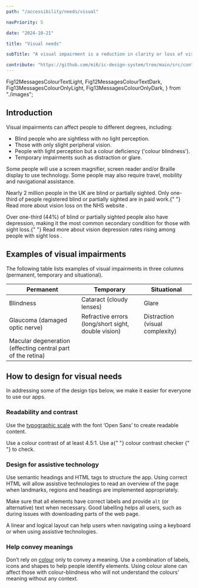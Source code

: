 ```yaml
---
path: "/accessibility/needs/visual"

navPriority: 5

date: "2024-10-21"

title: "Visual needs"

subTitle: "A visual impairment is a reduction in clarity or loss of vision that may be temporary or permanent."

contribute: "https://github.com/mi6/ic-design-system/tree/main/src/content/structured/accessibility/needs/visual.mdx"
---
```


  Fig12MessagesColourTextLight,
  Fig12MessagesColourTextDark,
  Fig13MessagesColourOnlyLight,
  Fig13MessagesColourOnlyDark,
} from "./images";

## Introduction

Visual impairments can affect people to different degrees, including:

- Blind people who are sightless with no light perception.
- Those with only slight peripheral vision.
- People with light perception but a colour deficiency ('colour blindness').
- Temporary impairments such as distraction or glare.

Some people will use a screen magnifier, screen reader and/or Braille display to use technology. Some people may also require travel, mobility and navigational assistance.

<p>
  Nearly 2 million people in the UK are blind or partially sighted. Only
  one-third of people registered blind or partially sighted are in paid work.{" "}
  <ic-link
    target="_blank"
    href="https://www.nhs.uk/conditions/vision-loss/"
    rel="noreferrer noopener nofollow"
  >
    Read more about vision loss on the NHS website
  </ic-link>
  .
</p>

<p>
  Over one-third (44%) of blind or partially sighted people also have
  depression, making it the most common secondary condition for those with sight
  loss.{" "}
  <ic-link
    target="_blank"
    href="https://www.rnib.org.uk/nb-online/rise-depression-rates-people-sight-loss"
    rel="noreferrer noopener nofollow"
  >
    Read more about vision depression rates rising among people with sight loss
  </ic-link>
  .
</p>

## Examples of visual impairments

The following table lists examples of visual impairments in three columns (permanent, temporary and situational).

| Permanent                                                   | Temporary                                           | Situational                     |
| ----------------------------------------------------------- | --------------------------------------------------- | ------------------------------- |
| Blindness                                                   | Cataract (cloudy lenses)                            | Glare                           |
| Glaucoma (damaged optic nerve)                              | Refractive errors (long/short sight, double vision) | Distraction (visual complexity) |
| Macular degeneration (effecting central part of the retina) |                                                     |                                 |

## How to design for visual needs

In addressing some of the design tips below, we make it easier for everyone to use our apps.

### Readability and contrast

Use the [typographic scale](/styles/typography) with the font ‘Open Sans’ to create readable content.

<p>
  Use a colour contrast of at least 4.5:1. Use a{" "}
  <ic-link
    target="_blank"
    href="http://contrast-checker.glitch.me/"
    rel="noreferrer noopener nofollow"
    id="fn-1"
  >
    colour contrast checker
  </ic-link>{" "}
  to check.
</p>

### Design for assistive technology

Use semantic headings and HTML tags to structure the app. Using correct HTML will allow assistive technologies to read an overview of the page when landmarks, regions and headings are implemented appropriately.

Make sure that all elements have correct labels and provide `alt` (or alternative) text when necessary. Good labelling helps all users, such as during issues with downloading parts of the web page.

A linear and logical layout can help users when navigating using a keyboard or when using assistive technologies.

### Help convey meanings

Don’t rely on [colour](/styles/colour) only to convey a meaning. Use a combination of labels, icons and shapes to help people identify elements. Using colour alone can affect those with colour-blindness who will not understand the colours' meaning without any context.

<DoubleDoDontCaution>
  <DoDontCaution
    imageSrc={[Fig12MessagesColourTextLight, Fig12MessagesColourTextDark]}
    imageAlt=" A graphic of text field validation showing an error, a warning and a success using colour, text and icons to differentiate meaning."
    state="good"
    caption="Colour and text are used to convey meaning to people."
  />
  <DoDontCaution
    imageSrc={[Fig13MessagesColourOnlyLight, Fig13MessagesColourOnlyDark]}
    imageAlt="A graphic of a dialogue box to show default text font."
    state="bad"
    caption="Only colour is used to convey meaning. This will not benefit people who are colour blind or who do not understand what the colours mean."
  />
</DoubleDoDontCaution>
